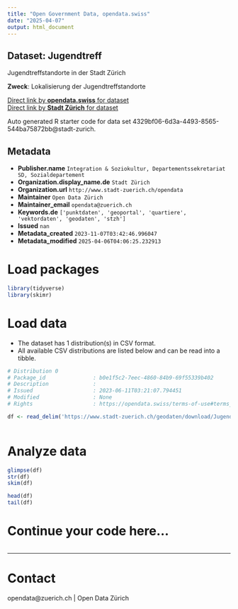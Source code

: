```yaml
---
title: "Open Government Data, opendata.swiss"
date: "2025-04-07"
output: html_document
---
```


## Dataset: Jugendtreff

Jugendtreffstandorte in der Stadt Zürich

**Zweck**: Lokalisierung der Jugendtreffstandorte

[Direct link by **opendata.swiss** for dataset](https://opendata.swiss/de/dataset/jugendtreff1)<br>
[Direct link by **Stadt Zürich** for dataset](https://data.stadt-zuerich.ch/dataset/geo_jugendtreff)

Auto generated R starter code for data set 4329bf06-6d3a-4493-8565-544ba75872bb@stadt-zurich.

## Metadata

- **Publisher.name** `Integration & Soziokultur, Departementssekretariat SD, Sozialdepartement`
- **Organization.display_name.de** `Stadt Zürich`
- **Organization.url** `http://www.stadt-zuerich.ch/opendata`
- **Maintainer** `Open Data Zürich`
- **Maintainer_email** `opendata@zuerich.ch`
- **Keywords.de** `['punktdaten', 'geoportal', 'quartiere', 'vektordaten', 'geodaten', 'stzh']`
- **Issued** `nan`
- **Metadata_created** `2023-11-07T03:42:46.996047`
- **Metadata_modified** `2025-04-06T04:06:25.232913`


# Load packages

```r

library(tidyverse)
library(skimr)

```

# Load data

-   The dataset has 1 distribution(s) in CSV format.
-   All available CSV distributions are listed below and can be read into a tibble.

```r

# Distribution 0
# Package_id               : b0e1f5c2-7eec-4860-84b9-69f55339b402
# Description              : 
# Issued                   : 2023-06-11T03:21:07.794451
# Modified                 : None
# Rights                   : https://opendata.swiss/terms-of-use#terms_open

df <- read_delim('https://www.stadt-zuerich.ch/geodaten/download/Jugendtreff?format=10008')



```

# Analyze data

```r

glimpse(df)
str(df)
skim(df)

head(df)
tail(df)

```

# Continue your code here...

```r

```

------------------------------------------------------------------------

# Contact

opendata@zuerich.ch | Open Data Zürich
